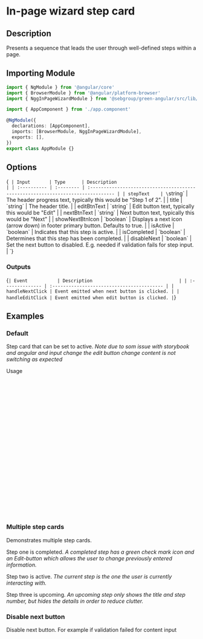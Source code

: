 
<Meta of={Stories} />

# In-page wizard step card

## Description

Presents a sequence that leads the user through well-defined steps within a page.

## Importing Module

```typescript
import { NgModule } from '@angular/core'
import { BrowserModule } from '@angular/platform-browser'
import { NggInPageWizardModule } from '@sebgroup/green-angular/src/lib/in-page-wizard'

import { AppComponent } from './app.component'

@NgModule({
  declarations: [AppComponent],
  imports: [BrowserModule, NggInPageWizardModule],
  exports: [],
})
export class AppModule {}
```

## Options

<Markdown>{`
| Input       | Type      | Description                                                                      |
| :---------- | :-------- | :------------------------------------------------------------------------------- |
| stepText    | \`string\`   | The header progress text, typically this would be "Step 1 of 2".                 |
| title       | \`string\`   | The header title.                                                                |
| editBtnText | \`string\`   | Edit button text, typically this would be "Edit"                                 |
| nextBtnText | \`string\`   | Next button text, typically this would be "Next"                                 |
| showNextBtnIcon | \`boolean\` | Displays a next icon (arrow down) in footer primary button. Defaults to true. |
| isActive    | \`boolean\`  | Indicates that this step is active.                                              |
| isCompleted | \`boolean\`  | Determines that this step has been completed.                                    |
| disableNext | \`boolean\`  | Set the next button to disabled. E.g. needed if validation fails for step input. |
`}</Markdown>

### Outputs

<Markdown>{`
| Event           | Description                                |
| :-------------- | :----------------------------------------- |
| handleNextClick | Event emitted when next button is clicked. |
| handleEditClick | Event emitted when edit button is clicked. |
`}</Markdown>

## Examples

### Default

Step card that can be set to active.
_Note due to som issue with storybook and angular and input change the edit button change content is not switching as expected_

<Canvas of={Stories.Default} />

Usage

```html
<ngg-in-page-wizard-step-card
  stepText="Step 1 of 2"
  title="Step title"
  editBtnText="Edit"
  nextBtnText="Next"
  [showNextBtnIcon]="true"
  [isActive]="!!isActive"
  [isCompleted]="!!isCompleted"
  [disableNext]="!!disableNext"
  (handleEditClick)="noop()"
  (handleNextClick)="isCompleted = true;"
>
  <div *ngIf="!isCompleted">
    <label for="textInput">Input label</label>
    <span class="form-info"
      >Lorem ipsum very long description of input and what should be
      entered</span
    >
    <input id="textInput" type="text" />
  </div>
  <div *ngIf="!!isCompleted">
    <p class="mb-5">Input after completed</p>
  </div>
</ngg-in-page-wizard-step-card>
```

### Multiple step cards

Demonstrates multiple step cards.

Step one is completed.
_A completed step has a green check mark icon and an Edit-button which allows the user to change previously entered information._

Step two is active.
_The current step is the one the user is currently interacting with._

Step three is upcoming.
_An upcoming step only shows the title and step number, but hides the details in order to reduce clutter._

<Canvas of={Stories.Multiple} />

### Disable next button

Disable next button. For example if validation failed for content input

<Canvas of={Stories.DisableNext} />
